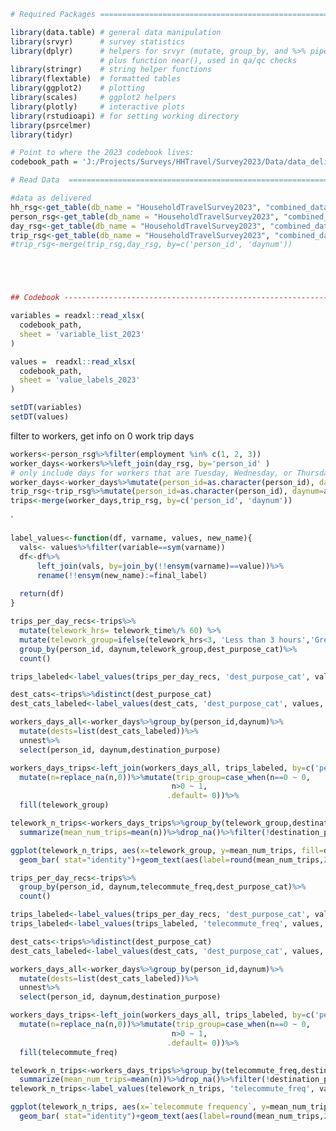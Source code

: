 

```r
# Required Packages ============================================================

library(data.table) # general data manipulation
library(srvyr)      # survey statistics
library(dplyr)      # helpers for srvyr (mutate, group_by, and %>% pipe), 
                    # plus function near(), used in qa/qc checks 
library(stringr)    # string helper functions
library(flextable)  # formatted tables
library(ggplot2)    # plotting
library(scales)     # ggplot2 helpers
library(plotly)     # interactive plots
library(rstudioapi) # for setting working directory
library(psrcelmer)
library(tidyr)

# Point to where the 2023 codebook lives:
codebook_path = 'J:/Projects/Surveys/HHTravel/Survey2023/Data/data_deliverable_81823/codebook_guide/PSRC_Combined_Codebook_2023_08162023.xlsx'

# Read Data  ===================================================================

#data as delivered
hh_rsg<-get_table(db_name = "HouseholdTravelSurvey2023", "combined_data", "v_household")
person_rsg<-get_table(db_name = "HouseholdTravelSurvey2023", "combined_data", "v_person")
day_rsg<-get_table(db_name = "HouseholdTravelSurvey2023", "combined_data", "v_day")
trip_rsg<-get_table(db_name = "HouseholdTravelSurvey2023", "combined_data", "v_trip")
#trip_rsg<-merge(trip_rsg,day_rsg, by=c('person_id', 'daynum'))





## Codebook -------------------------------------------------------------------- 

variables = readxl::read_xlsx(
  codebook_path,
  sheet = 'variable_list_2023'
)

values =  readxl::read_xlsx(
  codebook_path,
  sheet = 'value_labels_2023'
)

setDT(variables)
setDT(values)

```



filter to workers, get info on 0 work trip days
```r

workers<-person_rsg%>%filter(employment %in% c(1, 2, 3))
worker_days<-workers%>%left_join(day_rsg, by='person_id' )
# only include days for workers that are Tuesday, Wednesday, or Thursday
worker_days<-worker_days%>%mutate(person_id=as.character(person_id), daynum=as.character(daynum))%>%filter(travel_dow %in% c(2,3,4))
trip_rsg<-trip_rsg%>%mutate(person_id=as.character(person_id), daynum=as.character(daynum))
trips<-merge(worker_days,trip_rsg, by=c('person_id', 'daynum'))
```
`
```r
label_values<-function(df, varname, values, new_name){
  vals<- values%>%filter(variable==sym(varname))
  df<-df%>%
      left_join(vals, by=join_by(!!ensym(varname)==value))%>%
      rename(!!ensym(new_name):=final_label)
  
  return(df)
}
```

```r
trips_per_day_recs<-trips%>%
  mutate(telework_hrs= telework_time%/% 60) %>%
  mutate(telework_group=ifelse(telework_hrs<3, 'Less than 3 hours','Greater than or Equal to 3 hours'))%>%
  group_by(person_id, daynum,telework_group,dest_purpose_cat)%>%
  count()

trips_labeled<-label_values(trips_per_day_recs, 'dest_purpose_cat', values, 'destination_purpose')
```

```r
dest_cats<-trips%>%distinct(dest_purpose_cat)
dest_cats_labeled<-label_values(dest_cats, 'dest_purpose_cat', values, 'destination_purpose')%>%mutate(zero=0)%>%select(destination_purpose)
```

```r
workers_days_all<-worker_days%>%group_by(person_id,daynum)%>%
  mutate(dests=list(dest_cats_labeled))%>%
  unnest%>%
  select(person_id, daynum,destination_purpose)

```

```r
workers_days_trips<-left_join(workers_days_all, trips_labeled, by=c('person_id','daynum', 'destination_purpose'))%>%  ## get all days 
  mutate(n=replace_na(n,0))%>%mutate(trip_group=case_when(n==0 ~ 0,
                                    n>0 ~ 1,
                                   .default= 0))%>%
  fill(telework_group)


```

```r
telework_n_trips<-workers_days_trips%>%group_by(telework_group,destination_purpose)%>%
  summarize(mean_num_trips=mean(n))%>%drop_na()%>%filter(!destination_purpose %in% c('Change mode', 'Not imputable'))%>% mutate(telework_group=factor(telework_group, levels= c('Less than 3 hours', 'Greater than or Equal to 3 hours')))
```


```r

ggplot(telework_n_trips, aes(x=telework_group, y=mean_num_trips, fill=destination_purpose))+
  geom_bar( stat="identity")+geom_text(aes(label=round(mean_num_trips,2)), position=position_stack(vjust=0.5))+xlab('Number of Hours Teleworking')+ylab('Mean Number of Trips per Day')
```

```r
trips_per_day_recs<-trips%>%
  group_by(person_id, daynum,telecommute_freq,dest_purpose_cat)%>%
  count()

trips_labeled<-label_values(trips_per_day_recs, 'dest_purpose_cat', values, 'destination_purpose')
trips_labeled<-label_values(trips_labeled, 'telecommute_freq', values, 'telecommute frequency')
```

```r
dest_cats<-trips%>%distinct(dest_purpose_cat)
dest_cats_labeled<-label_values(dest_cats, 'dest_purpose_cat', values, 'destination_purpose')%>%mutate(zero=0)%>%select(destination_purpose)
```

```r
workers_days_all<-worker_days%>%group_by(person_id,daynum)%>%
  mutate(dests=list(dest_cats_labeled))%>%
  unnest%>%
  select(person_id, daynum,destination_purpose)

```

```r
workers_days_trips<-left_join(workers_days_all, trips_labeled, by=c('person_id','daynum', 'destination_purpose'))%>%  ## get all days 
  mutate(n=replace_na(n,0))%>%mutate(trip_group=case_when(n==0 ~ 0,
                                    n>0 ~ 1,
                                   .default= 0))%>%
  fill(telecommute_freq)


```

```r
telework_n_trips<-workers_days_trips%>%group_by(telecommute_freq,destination_purpose)%>%
  summarize(mean_num_trips=mean(n))%>%drop_na()%>%filter(!destination_purpose %in% c('Change mode', 'Not imputable'))
telework_n_trips<-label_values(telework_n_trips, 'telecommute_freq', values, 'telecommute frequency')
```


```r

ggplot(telework_n_trips, aes(x=`telecommute frequency`, y=mean_num_trips, fill=destination_purpose))+
  geom_bar( stat="identity")+geom_text(aes(label=round(mean_num_trips,2)), position=position_stack(vjust=0.5))+xlab('Days per Week Telecommuting')+ylab('Mean Number of Trips per Day')+ theme(axis.text.x = element_text(angle = 90, vjust = 0.5, hjust=1))
```

